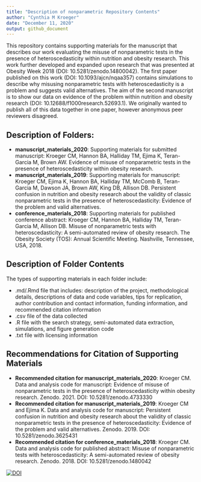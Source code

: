 ---
title: "Description of nonparametric Repository Contents"
author: "Cynthia M Kroeger"
date: "December 11, 2020"
output: github_document
---

This repository contains supporting materials for the manuscript that describes our work evaluating the misuse of nonparametric tests in the presence of heteroscedasticity within nutrition and obesity research. This work further developed and expanded upon research that was presented at Obesity Week 2018 (DOI: 10.5281/zenodo.14800042). The first paper published on this work (DOI: 10.1093/ajcn/nqaa357) contains simulations to describe why misusing nonparametric tests with heteroscedasticity is a problem and suggests valid alternatives. The aim of the second manuscript is to show our data on evidence of the problem within nutrition and obesity research (DOI: 10.12688/f1000research.52693.1). We originally wanted to publish all of this data together in one paper, however anonymous peer reviewers disagreed. 


## Description of Folders:

* __manuscript_materials_2020__: Supporting materials for submitted manuscript: Kroeger CM, Hannon BA, Halliday TM, Ejima K, Teran-Garcia M, Brown AW. Evidence of misuse of nonparametric tests in the presence of heteroscedasticity within obesity research.
* __manuscript_materials_2019__: Supporting materials for manuscript: Kroeger CM, Ejima K, Hannon BA, Halliday TM, McComb B, Teran-Garcia M, Dawson JA, Brown AW, King DB, Allison DB. Persistent confusion in nutrition and obesity research about the validity of classic nonparametric tests in the presence of heteroscedasticity: Evidence of the problem and valid alternatives. 
* __conference_materials_2018__: Supporting materials for published conference abstract: Kroeger CM, Hannon BA, Halliday TM, Teran-Garcia M, Allison DB. Misuse of nonparametric tests with heteroscedasticity: A semi-automated review of obesity research. The Obesity Society (TOS): Annual Scientific Meeting. Nashville, Tennessee, USA, 2018.


## Description of Folder Contents 

The types of supporting materials in each folder include: 

* .md/.Rmd file that includes: description of the project, methodological details, descriptions of data and code variables, tips for replication, author contribution and contact information, funding information, and recommended citation information
* .csv file of the data collected 
* .R file with the search strategy, semi-automated data extraction, simulations, and figure generation code
* .txt file with licensing information


## Recommendations for Citation of Supporting Materials  

* __Recommended citation for manuscript_materials_2020__: Kroeger CM. Data and analysis code for manuscript: Evidence of misuse of nonparametric tests in the presence of heteroscedasticity within obesity research. Zenodo. 2021. DOI: 10.5281/zenodo.4733330
* __Recommended citation for manuscript_materials_2019__: Kroeger CM and Ejima K. Data and analysis code for manuscript: Persistent confusion in nutrition and obesity research about the validity of classic nonparametric tests in the presence of heteroscedasticity: Evidence of the problem and valid alternatives. Zenodo. 2019. DOI: 10.5281/zenodo.3625431 
* __Recommended citation for conference_materials_2018__: Kroeger CM. Data and analysis code for published abstract: Misuse of nonparametric tests with heteroscedasticity: A semi-automated review of obesity research. Zenodo. 2018. DOI: 10.5281/zenodo.1480042

[![DOI](https://zenodo.org/badge/156651162.svg)](https://zenodo.org/badge/latestdoi/156651162)

